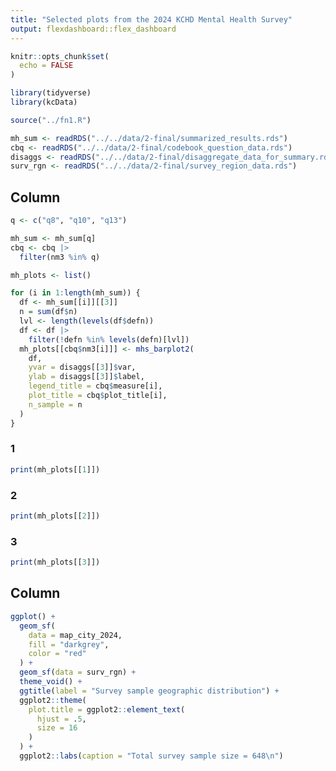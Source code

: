```yaml
---
title: "Selected plots from the 2024 KCHD Mental Health Survey"
output: flexdashboard::flex_dashboard
---
```


```r
knitr::opts_chunk$set(
  echo = FALSE
)
```

```r
library(tidyverse)
library(kcData)
```

```r
source("../fn1.R")
```

```r
mh_sum <- readRDS("../../data/2-final/summarized_results.rds")
cbq <- readRDS("../../data/2-final/codebook_question_data.rds")
disaggs <- readRDS("../../data/2-final/disaggregate_data_for_summary.rds")
surv_rgn <- readRDS("../../data/2-final/survey_region_data.rds")
```

Column {.tabset data-width=800}
----------------------------------------

```r
q <- c("q8", "q10", "q13")

mh_sum <- mh_sum[q]
cbq <- cbq |>
  filter(nm3 %in% q)
```

```r
mh_plots <- list()

for (i in 1:length(mh_sum)) {
  df <- mh_sum[[i]][[3]]
  n = sum(df$n)
  lvl <- length(levels(df$defn))
  df <- df |>
    filter(!defn %in% levels(defn)[lvl])
  mh_plots[[cbq$nm3[i]]] <- mhs_barplot2(
    df,
    yvar = disaggs[[3]]$var,
    ylab = disaggs[[3]]$label,
    legend_title = cbq$measure[i],
    plot_title = cbq$plot_title[i],
    n_sample = n
  )
}
```

### 1

```r
print(mh_plots[[1]])
```

### 2

```r
print(mh_plots[[2]])
```

### 3

```r
print(mh_plots[[3]])
```

Column {data-width=400}
----------------------------------------

```r
ggplot() +
  geom_sf(
    data = map_city_2024,
    fill = "darkgrey",
    color = "red"
  ) +
  geom_sf(data = surv_rgn) +
  theme_void() +
  ggtitle(label = "Survey sample geographic distribution") +
  ggplot2::theme(
    plot.title = ggplot2::element_text(
      hjust = .5,
      size = 16
    )
  ) +
  ggplot2::labs(caption = "Total survey sample size = 648\n")
```

